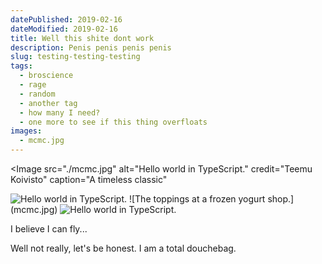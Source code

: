 ```yaml
---
datePublished: 2019-02-16
dateModified: 2019-02-16
title: Well this shite dont work
description: Penis penis penis penis
slug: testing-testing-testing
tags:
  - broscience
  - rage
  - random
  - another tag
  - how many I need?
  - one more to see if this thing overfloats
images:
  - mcmc.jpg
---
```


<Image
  src="./mcmc.jpg"
  alt="Hello world in TypeScript." 
  credit="Teemu Koivisto"
  caption="A timeless classic"
>
  <img src="./mcmc.jpg" alt="Hello world in TypeScript." />
  ![The toppings at a frozen yogurt shop.](mcmc.jpg)
</Image>

<img src="./mcmc.jpg" alt="Hello world in TypeScript." />

I believe I can fly...

Well not really, let's be honest. I am a total douchebag.
